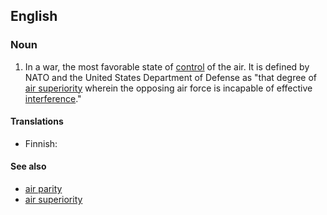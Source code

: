 {{wikipedia}}
==English==

===Noun===
{{en-noun|sg=[[air]] [[supremacy]]|air supremacies}}

# In a war, the most favorable state of [[control]] of the air. It is defined by NATO and the United States Department of Defense as "that degree of [[air superiority]] wherein the opposing air force is incapable of effective [[interference]]."

====Translations====
{{top}}
* Finnish: {{t|fi|ilmaherruus}}
{{bottom}}

====See also====
*[[air parity]]
*[[air superiority]]